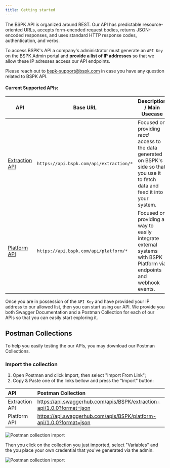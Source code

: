 ```yaml
---
title: Getting started
---
```


The BSPK API is organized around REST. Our API has predictable resource-oriented URLs, accepts form-encoded request bodies, returns JSON-encoded responses, and uses standard HTTP response codes, authentication, and verbs.

To access BSPK's API a company's administrator must generate an `API Key` on the BSPK Admin portal and **provide a list of IP addresses** so that we allow these IP adresses access our API endpoints.

Please reach out to [bspk-support@bspk.com](mailto:bspk-support@bspk.com) in case you have any question related to BSPK API.

#### Current Supported APIs:


| API           | Base URL | Description / Main Usecase | 
| --------------| ---------| ---------------------------|
| <a href="/extraction-api/introduction">Extraction API</a> | `https://api.bspk.com/api/extraction/*` | Focused on providing *read* access to the data generated on BSPK's side so that you use it to fetch data and feed it into your system.  |
| <a href="/platform-api/introduction">Platform API</a> | `https://api.bspk.com/api/platform/*` |Focused on providing a way to easily integrate external systems with BSPK Platform via endpoints and webhook events.|

Once you are in possession of the `API Key` and have provided your IP address to our allowed list, then you can start using our API. We provide you both Swagger Documentation and a Postman Collection for each of our APIs so that you can easily start exploring it.

## Postman Collections

To help you easily testing the our APIs, you may download our Postman Collections.

### Import the collection

1. Open Postman and click Import, then select "Import From Link";
2. Copy & Paste one of the links bellow and press the "Import" button:

| API           | Postman Collection |
|:--------------|:---------|
| Extraction API |<a href="https://api.swaggerhub.com/apis/BSPK/extraction-api/1.0.0?format=json" download>https://api.swaggerhub.com/apis/BSPK/extraction-api/1.0.0?format=json</a> | 
| Platform API | <a href="https://api.swaggerhub.com/apis/BSPK/platform-api/1.0.0?format=json" download>https://api.swaggerhub.com/apis/BSPK/platform-api/1.0.0?format=json</a> |


![Postman collection import](/images/postman-import-collection.png)

Then you click on the collection you just imported, select "Variables" and the you place your own credential that you've generated via the admin.

![Postman collection import](/images/postman-credentials-setting.png)
